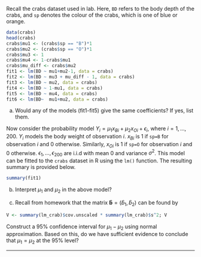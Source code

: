 
Recall the crabs dataset used in lab. Here, `BD` refers to the body depth of the crabs, and `sp` denotes the colour of the crabs, which is one of blue or orange.

```r
data(crabs)
head(crabs)
crabs$mu1 <- (crabs$sp == "B")*1
crabs$mu2 <- (crabs$sp == "O")*1
crabs$mu3 <- 1
crabs$mu4 <- 1-crabs$mu1
crabs$mu_diff <- crabs$mu2
fit1 <- lm(BD ~ mu1+mu2-1, data = crabs)
fit2 <- lm(BD ~ mu3 + mu_diff - 1, data = crabs)
fit3 <- lm(BD ~ mu2, data = crabs)
fit4 <- lm(BD ~ 1-mu1, data = crabs)
fit5 <- lm(BD ~ mu4, data = crabs)
fit6 <- lm(BD~  mu1+mu2, data = crabs)
```
(a) Would any of the models (fit1-fit5) give the same coefficients? If yes, list them.

Now consider the probability model $Y_i = \mu_1x_{Bi} + \mu_2x_{Oi} + \epsilon_i$, where $i=1,\dots,200$. $Y_i$ models the body weight of observation $i$. 
$x_{Bi}$ is 1 if `sp=B` for observation $i$ and 0 otherwise. 
Similarly, $x_{Oi}$ is 1 if `sp=O` for observation $i$ and 0 otherwise. 
$\epsilon_1,\dots,\epsilon_{200}$ are i.i.d with mean 0 and variance $\sigma^2$. 
This model can be fitted to the `crabs` dataset in R using the `lm()` function. The resulting summary is provided below.
```r
summary(fit1)
```

(b) Interpret $\mu_1$ and $\mu_2$ in the above model?

(c) Recall from homework that the matrix $\mathbf{\hat{b}} = (\hat{b}_1,\hat{b}_2)$ can be found by  
```r
V <- summary(lm_crab)$cov.unscaled * summary(lm_crab)$s^2; V
```
Construct a 95% confidence interval for $\mu_1-\mu_2$ using normal approximation. Based on this, do we have sufficient evidence to conclude that $\mu_1=\mu_2$ at the 95% level?

----------- 

